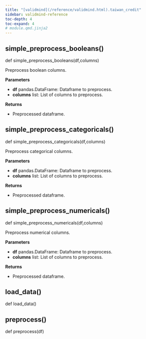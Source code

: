 ```yaml
---
title: "[validmind](/reference/validmind.html).taiwan_credit"
sidebar: validmind-reference
toc-depth: 4
toc-expand: 4
# module.qmd.jinja2
---
```


## simple_preprocess_booleans<span class='muted'>()</span>

<!-- signatures.jinja2 -->

::: {.signature}

<span class="kw">def</span> <span class="name">simple_preprocess_booleans</span>(<span class="params"><span class="n">df</span><span class="muted">,</span></span><span class="params"><span class="n">columns</span></span>)

:::

<!-- docstring.jinja2 -->

Preprocess boolean columns.

**Parameters**

- **df** pandas.DataFrame: Dataframe to preprocess.
- **columns** list: List of columns to preprocess.

**Returns**

- Preprocessed dataframe.

## simple_preprocess_categoricals<span class='muted'>()</span>

<!-- signatures.jinja2 -->

::: {.signature}

<span class="kw">def</span> <span class="name">simple_preprocess_categoricals</span>(<span class="params"><span class="n">df</span><span class="muted">,</span></span><span class="params"><span class="n">columns</span></span>)

:::

<!-- docstring.jinja2 -->

Preprocess categorical columns.

**Parameters**

- **df** pandas.DataFrame: Dataframe to preprocess.
- **columns** list: List of columns to preprocess.

**Returns**

- Preprocessed dataframe.

## simple_preprocess_numericals<span class='muted'>()</span>

<!-- signatures.jinja2 -->

::: {.signature}

<span class="kw">def</span> <span class="name">simple_preprocess_numericals</span>(<span class="params"><span class="n">df</span><span class="muted">,</span></span><span class="params"><span class="n">columns</span></span>)

:::

<!-- docstring.jinja2 -->

Preprocess numerical columns.

**Parameters**

- **df** pandas.DataFrame: Dataframe to preprocess.
- **columns** list: List of columns to preprocess.

**Returns**

- Preprocessed dataframe.

<!-- function.qmd.jinja2 -->

## load_data[()]{.muted}

<!-- signatures.jinja2 -->

::: {.signature}

<span class="kw">def</span> <span class="name">load_data</span>()

:::

<!-- function.qmd.jinja2 -->

## preprocess[()]{.muted}

<!-- signatures.jinja2 -->

::: {.signature}

<span class="kw">def</span> <span class="name">preprocess</span>(<span class="param"><span class="n">df</span></span>)

:::
